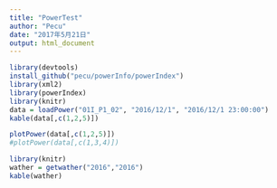 ```yaml
---
title: "PowerTest"
author: "Pecu"
date: "2017年5月21日"
output: html_document
---
```


```r
library(devtools)
install_github("pecu/powerInfo/powerIndex")
library(xml2)
library(powerIndex)
library(knitr)
data = loadPower("01I_P1_02", "2016/12/1", "2016/12/1 23:00:00")
kable(data[,c(1,2,5)])
```

```r
plotPower(data[,c(1,2,5)])
#plotPower(data[,c(1,3,4)])
```

```r
library(knitr)
wather = getwather("2016","2016")
kable(wather)

```
